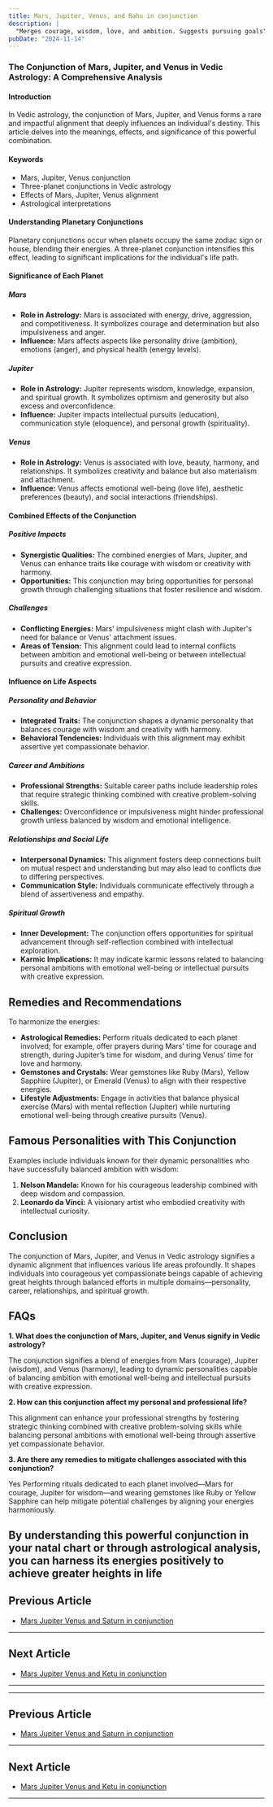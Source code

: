 ```yaml
---
title: Mars, Jupiter, Venus, and Rahu in conjunction
description: |
  "Merges courage, wisdom, love, and ambition. Suggests pursuing goals"
pubDate: "2024-11-14"
---
```


### The Conjunction of Mars, Jupiter, and Venus in Vedic Astrology: A Comprehensive Analysis

#### Introduction

In Vedic astrology, the conjunction of Mars, Jupiter, and Venus forms a rare and impactful alignment that deeply influences an individual's destiny. This article delves into the meanings, effects, and significance of this powerful combination.

#### Keywords

- Mars, Jupiter, Venus conjunction
- Three-planet conjunctions in Vedic astrology
- Effects of Mars, Jupiter, Venus alignment
- Astrological interpretations

#### Understanding Planetary Conjunctions

Planetary conjunctions occur when planets occupy the same zodiac sign or house, blending their energies. A three-planet conjunction intensifies this effect, leading to significant implications for the individual's life path.

#### Significance of Each Planet

##### Mars

- **Role in Astrology:** Mars is associated with energy, drive, aggression, and competitiveness. It symbolizes courage and determination but also impulsiveness and anger.
- **Influence:** Mars affects aspects like personality drive (ambition), emotions (anger), and physical health (energy levels).

##### Jupiter

- **Role in Astrology:** Jupiter represents wisdom, knowledge, expansion, and spiritual growth. It symbolizes optimism and generosity but also excess and overconfidence.
- **Influence:** Jupiter impacts intellectual pursuits (education), communication style (eloquence), and personal growth (spirituality).

##### Venus

- **Role in Astrology:** Venus is associated with love, beauty, harmony, and relationships. It symbolizes creativity and balance but also materialism and attachment.
- **Influence:** Venus affects emotional well-being (love life), aesthetic preferences (beauty), and social interactions (friendships).

#### Combined Effects of the Conjunction

##### Positive Impacts

- **Synergistic Qualities:** The combined energies of Mars, Jupiter, and Venus can enhance traits like courage with wisdom or creativity with harmony.
- **Opportunities:** This conjunction may bring opportunities for personal growth through challenging situations that foster resilience and wisdom.

##### Challenges

- **Conflicting Energies:** Mars' impulsiveness might clash with Jupiter's need for balance or Venus' attachment issues.
- **Areas of Tension:** This alignment could lead to internal conflicts between ambition and emotional well-being or between intellectual pursuits and creative expression.

#### Influence on Life Aspects

##### Personality and Behavior

- **Integrated Traits:** The conjunction shapes a dynamic personality that balances courage with wisdom and creativity with harmony.
- **Behavioral Tendencies:** Individuals with this alignment may exhibit assertive yet compassionate behavior.

##### Career and Ambitions

- **Professional Strengths:** Suitable career paths include leadership roles that require strategic thinking combined with creative problem-solving skills.
- **Challenges:** Overconfidence or impulsiveness might hinder professional growth unless balanced by wisdom and emotional intelligence.

##### Relationships and Social Life

- **Interpersonal Dynamics:** This alignment fosters deep connections built on mutual respect and understanding but may also lead to conflicts due to differing perspectives.
- **Communication Style:** Individuals communicate effectively through a blend of assertiveness and empathy.

##### Spiritual Growth

- **Inner Development:** The conjunction offers opportunities for spiritual advancement through self-reflection combined with intellectual exploration.
- **Karmic Implications:** It may indicate karmic lessons related to balancing personal ambitions with emotional well-being or intellectual pursuits with creative expression.

## Remedies and Recommendations

To harmonize the energies:

- **Astrological Remedies:** Perform rituals dedicated to each planet involved; for example, offer prayers during Mars' time for courage and strength, during Jupiter’s time for wisdom, and during Venus’ time for love and harmony.
- **Gemstones and Crystals:** Wear gemstones like Ruby (Mars), Yellow Sapphire (Jupiter), or Emerald (Venus) to align with their respective energies.
- **Lifestyle Adjustments:** Engage in activities that balance physical exercise (Mars) with mental reflection (Jupiter) while nurturing emotional well-being through creative pursuits (Venus).

## Famous Personalities with This Conjunction

Examples include individuals known for their dynamic personalities who have successfully balanced ambition with wisdom:

1. **Nelson Mandela:** Known for his courageous leadership combined with deep wisdom and compassion.
2. **Leonardo da Vinci:** A visionary artist who embodied creativity with intellectual curiosity.

## Conclusion

The conjunction of Mars, Jupiter, and Venus in Vedic astrology signifies a dynamic alignment that influences various life areas profoundly. It shapes individuals into courageous yet compassionate beings capable of achieving great heights through balanced efforts in multiple domains—personality, career, relationships, and spiritual growth.

## FAQs

**1. What does the conjunction of Mars, Jupiter, and Venus signify in Vedic astrology?**

The conjunction signifies a blend of energies from Mars (courage), Jupiter (wisdom), and Venus (harmony), leading to dynamic personalities capable of balancing ambition with emotional well-being and intellectual pursuits with creative expression.

**2. How can this conjunction affect my personal and professional life?**

This alignment can enhance your professional strengths by fostering strategic thinking combined with creative problem-solving skills while balancing personal ambitions with emotional well-being through assertive yet compassionate behavior.

**3. Are there any remedies to mitigate challenges associated with this conjunction?**

Yes Performing rituals dedicated to each planet involved—Mars for courage, Jupiter for wisdom—and wearing gemstones like Ruby or Yellow Sapphire can help mitigate potential challenges by aligning your energies harmoniously.

By understanding this powerful conjunction in your natal chart or through astrological analysis, you can harness its energies positively to achieve greater heights in life
---

## Previous Article
- [Mars Jupiter Venus and Saturn in conjunction](1103050607_Mars_Jupiter_Venus_and_Saturn_in_conjunction.mdx)

---

## Next Article
- [Mars Jupiter Venus and Ketu in conjunction](1103050609_Mars_Jupiter_Venus_and_Ketu_in_conjunction.mdx)

---
---

## Previous Article
- [Mars Jupiter Venus and Saturn in conjunction](1103050607_Mars_Jupiter_Venus_and_Saturn_in_conjunction.mdx)

---

## Next Article
- [Mars Jupiter Venus and Ketu in conjunction](1103050609_Mars_Jupiter_Venus_and_Ketu_in_conjunction.mdx)

---
